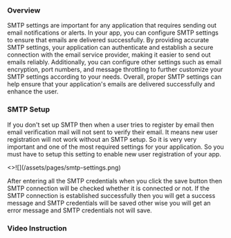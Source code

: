 
### Overview

<p className="my-4">
  SMTP settings are important for any application that requires sending out
  email notifications or alerts. In your app, you can configure SMTP settings to
  ensure that emails are delivered successfully. By providing accurate SMTP
  settings, your application can authenticate and establish a secure connection
  with the email service provider, making it easier to send out emails reliably.
  Additionally, you can configure other settings such as email encryption, port
  numbers, and message throttling to further customize your SMTP settings
  according to your needs. Overall, proper SMTP settings can help ensure that
  your application's emails are delivered successfully and enhance the user.
</p>

### SMTP Setup

<p className="my-4">
  If you don't set up SMTP then when a user tries to register by email then
  email verification mail will not sent to verify their email. It means new user
  registration will not work without an SMTP setup. So it is very very important
  and one of the most required settings for your application. So you must have
  to setup this setting to enable new user registration of your app.
</p>

<Card image>
  <>![](/assets/pages/smtp-settings.png)</>
</Card>

<p className="mt-4">
  After entering all the SMTP credentials when you click the save button then
  SMTP connection will be checked whether it is connected or not. If the SMTP
  connection is established successfully then you will get a success message and
  SMTP credentials will be saved other wise you will get an error message and
  SMTP credentials not will save.
</p>

### Video Instruction
